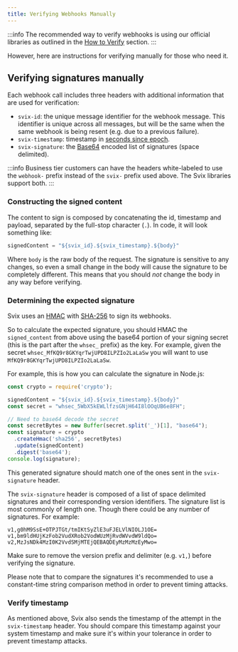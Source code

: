 ```yaml
---
title: Verifying Webhooks Manually
---
```



:::info
The recommended way to verify webhooks is using our official libraries as outlined in the [How to Verify](./how.mdx) section.
:::

However, here are instructions for verifying manually for those who need it.

## Verifying signatures manually

Each webhook call includes three headers with additional information that are used for verification:

* `svix-id`: the unique message identifier for the webhook message. This identifier is unique across all messages, but will be the same when the same webhook is being resent (e.g. due to a previous failure).
* `svix-timestamp`: timestamp in [seconds since epoch](https://en.wikipedia.org/wiki/Unix_time).
* `svix-signature`: the [Base64](https://en.wikipedia.org/wiki/Base64) encoded list of signatures (space delimited).

:::info
Business tier customers can have the headers white-labeled to use the `webhook-` prefix instead of the `svix-` prefix used above. The Svix libraries support both.
:::

### Constructing the signed content

The content to sign is composed by concatenating the id, timestamp and payload, separated by the full-stop character (`.`). In code, it will look something like:

```javascript
signedContent = "${svix_id}.${svix_timestamp}.${body}"
```

Where `body` is the raw body of the request. The signature is sensitive to any changes, so even a small change in the body will cause the signature to be completely different. This means that you should *not* change the body in any way before verifying.

### Determining the expected signature

Svix uses an [HMAC](https://en.wikipedia.org/wiki/Hash-based_message_authentication_code) with [SHA-256](https://en.wikipedia.org/wiki/SHA-2) to sign its webhooks.

So to calculate the expected signature, you should HMAC the `signed_content` from above using the base64 portion of your signing secret (this is the part after the `whsec_` prefix) as the key.
For example, given the secret `whsec_MfKQ9r8GKYqrTwjUPD8ILPZIo2LaLaSw` you will want to use `MfKQ9r8GKYqrTwjUPD8ILPZIo2LaLaSw`.

For example, this is how you can calculate the signature in Node.js:

```javascript
const crypto = require('crypto');

signedContent = "${svix_id}.${svix_timestamp}.${body}"
const secret = "whsec_5WbX5kEWLlfzsGNjH64I8lOOqUB6e8FH";

// Need to base64 decode the secret
const secretBytes = new Buffer(secret.split('_')[1], "base64");
const signature = crypto
  .createHmac('sha256', secretBytes)
  .update(signedContent)
  .digest('base64');
console.log(signature);
```

This generated signature should match one of the ones sent in the `svix-signature` header.

The `svix-signature` header is composed of a list of space delimited signatures and their corresponding version identifiers. The signature list is most commonly of length one. Though there could be any number of signatures. For example:

```
v1,g0hM9SsE+OTPJTGt/tmIKtSyZlE3uFJELVlNIOLJ1OE= v1,bm9ldHUjKzFob2VudXRob2VodWUzMjRvdWVvdW9ldQo= v2,MzJsNDk4MzI0K2VvdSMjMTEjQEBAQDEyMzMzMzEyMwo=
```

Make sure to remove the version prefix and delimiter (e.g. `v1,`) before verifying the signature.

Please note that to compare the signatures it's recommended to use a constant-time string comparison method in order to prevent timing attacks.

### Verify timestamp

As mentioned above, Svix also sends the timestamp of the attempt in the `svix-timestamp` header. You should compare this timestamp against your system timestamp and make sure it's within your tolerance in order to prevent timestamp attacks.
